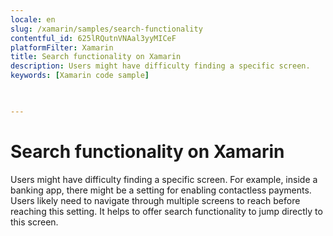 ```yaml
---
locale: en
slug: /xamarin/samples/search-functionality
contentful_id: 625lRQutnVNAal3yyMICeF
platformFilter: Xamarin
title: Search functionality on Xamarin
description: Users might have difficulty finding a specific screen.
keywords: [Xamarin code sample]


	
---
```


# Search functionality on Xamarin

Users might have difficulty finding a specific screen. For example, inside a banking app, there might be a setting for enabling contactless payments. Users likely need to navigate through multiple screens to reach before reaching this setting. It helps to offer search functionality to jump directly to this screen.

<CodeSample id="screen-search" locale="en" platform="xamarin"/>